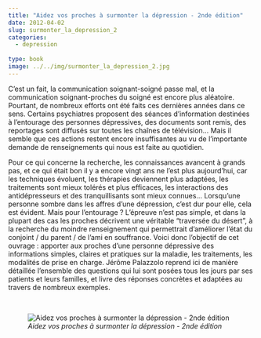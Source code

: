```yaml
---
title: "Aidez vos proches à surmonter la dépression - 2nde édition"
date: 2012-04-02
slug: surmonter_la_depression_2
categories:
  - depression
  
type: book
image: ../../img/surmonter_la_depression_2.jpg
---
```


C’est un fait, la communication soignant-soigné passe mal, et la communication soignant-proches du soigné est encore plus aléatoire.
Pourtant, de nombreux efforts ont été faits ces dernières années dans ce sens.
Certains psychiatres proposent des séances d’information destinées à l’entourage des personnes dépressives, des documents sont remis, des reportages sont diffusés sur toutes les chaînes de télévision…
Mais il semble que ces actions restent encore insuffisantes au vu de l’importante demande de renseignements qui nous est faite au quotidien.

Pour ce qui concerne la recherche, les connaissances avancent à grands pas, et ce qui était bon il y a encore vingt ans ne l’est plus aujourd’hui, car les techniques évoluent, les thérapies deviennent plus adaptées, les traitements sont mieux tolérés et plus efficaces, les interactions des antidépresseurs et des tranquillisants sont mieux connues…
Lorsqu’une personne sombre dans les affres d’une dépression, c’est dur pour elle, cela est évident.
Mais pour l’entourage ?
L’épreuve n’est pas simple, et dans la plupart des cas les proches décrivent une véritable "traversée du désert", à la recherche du moindre renseignement qui permettrait d’améliorer l’état du conjoint / du parent / de l’ami en souffrance.
Voici donc l’objectif de cet ouvrage : apporter aux proches d’une personne dépressive des informations simples, claires et pratiques sur la maladie, les traitements, les modalités de prise en charge.
Jérôme Palazzolo reprend ici de manière détaillée l’ensemble des questions qui lui sont posées tous les jours par ses patients et leurs familles, et livre des réponses concrètes et adaptées au travers de nombreux exemples.

<br>

![_Aidez vos proches à surmonter la dépression - 2nde édition_](../../img/surmonter_la_depression_2.jpg)
